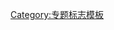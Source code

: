 {{WPBannerMeta
|PROJECT = 蝴蝶
 |BANNER_NAME = Template:蝴蝶專題
 |substcheck=<includeonly>{{subst:</includeonly><includeonly>substcheck}}</includeonly>
 |small={{{small|}}}
 |category={{{category|¬}}}
 |listas={{{listas|}}}
|IMAGE_LEFT = Morpho menelaus.png

|QUALITY_SCALE       = extended
 |class={{{class|}}}
 |importance={{{importance|}}}
|ASSESSMENT_LINK     = 
|COMMENTS            = yes
 |COMMENTS_CAT       = 
 |COMMENTS_FORCE     = yes

|MAIN_ARTICLE     = 
|PORTAL           = 生物學
|PORTAL_IMG       = Tulipa florenskyi 4.jpg
}}<noinclude>{{documentation}}[[Category:专题标志模板]]</noinclude>